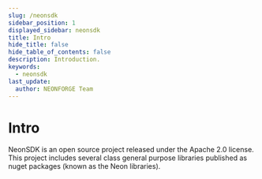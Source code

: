 ```yaml
---
slug: /neonsdk
sidebar_position: 1
displayed_sidebar: neonsdk
title: Intro
hide_title: false
hide_table_of_contents: false
description: Introduction.
keywords:
  - neonsdk
last_update:
  author: NEONFORGE Team
---
```



# Intro

NeonSDK is an open source project released under the Apache 2.0 license. This
project includes several class general purpose libraries published as nuget
packages (known as the Neon libraries).
